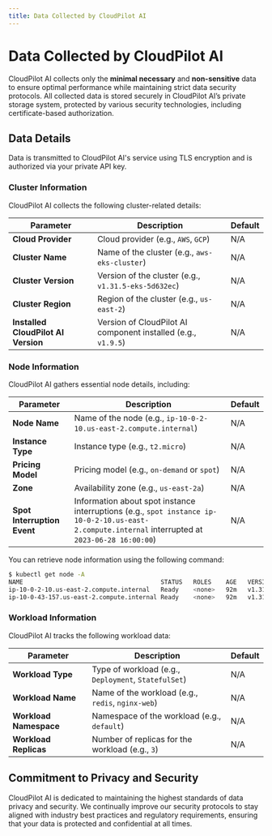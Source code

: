 ```yaml
---
title: Data Collected by CloudPilot AI
---
```


# Data Collected by CloudPilot AI

CloudPilot AI collects only the **minimal necessary** and **non-sensitive** data to ensure optimal performance while maintaining strict data security protocols. All collected data is stored securely in CloudPilot AI’s private storage system, protected by various security technologies, including certificate-based authorization.

## Data Details

Data is transmitted to CloudPilot AI's service using TLS encryption and is authorized via your private API key.

### Cluster Information

CloudPilot AI collects the following cluster-related details:

| Parameter                           | Description                                                   | Default |
| ----------------------------------- | ------------------------------------------------------------- | ------- |
| **Cloud Provider**                  | Cloud provider (e.g., `AWS`, `GCP`)                           | N/A     |
| **Cluster Name**                    | Name of the cluster (e.g., `aws-eks-cluster`)                 | N/A     |
| **Cluster Version**                 | Version of the cluster (e.g., `v1.31.5-eks-5d632ec`)          | N/A     |
| **Cluster Region**                  | Region of the cluster (e.g., `us-east-2`)                     | N/A     |
| **Installed CloudPilot AI Version** | Version of CloudPilot AI component installed (e.g., `v1.9.5`) | N/A     |

### Node Information

CloudPilot AI gathers essential node details, including:

| Parameter                   | Description                                                                                                                                        | Default |
| --------------------------- | -------------------------------------------------------------------------------------------------------------------------------------------------- | ------- |
| **Node Name**               | Name of the node (e.g., `ip-10-0-2-10.us-east-2.compute.internal`)                                                                                 | N/A     |
| **Instance Type**           | Instance type (e.g., `t2.micro`)                                                                                                                   | N/A     |
| **Pricing Model**           | Pricing model (e.g., `on-demand` or `spot`)                                                                                                        | N/A     |
| **Zone**                    | Availability zone (e.g., `us-east-2a`)                                                                                                             | N/A     |
| **Spot Interruption Event** | Information about spot instance interruptions (e.g., `spot instance ip-10-0-2-10.us-east-2.compute.internal` interrupted at `2023-06-28 16:00:00`) | N/A     |

You can retrieve node information using the following command:

```bash
$ kubectl get node -A
NAME                                      STATUS   ROLES    AGE   VERSION
ip-10-0-2-10.us-east-2.compute.internal   Ready    <none>   92m   v1.31.5-eks-5d632ec
ip-10-0-43-157.us-east-2.compute.internal Ready    <none>   92m   v1.31.5-eks-5d632ec
```

### Workload Information

CloudPilot AI tracks the following workload data:

| Parameter              | Description                                          | Default |
| ---------------------- | ---------------------------------------------------- | ------- |
| **Workload Type**      | Type of workload (e.g., `Deployment`, `StatefulSet`) | N/A     |
| **Workload Name**      | Name of the workload (e.g., `redis`, `nginx-web`)    | N/A     |
| **Workload Namespace** | Namespace of the workload (e.g., `default`)          | N/A     |
| **Workload Replicas**  | Number of replicas for the workload (e.g., `3`)      | N/A     |

## Commitment to Privacy and Security

CloudPilot AI is dedicated to maintaining the highest standards of data privacy and security. We continually improve our security protocols to stay aligned with industry best practices and regulatory requirements, ensuring that your data is protected and confidential at all times.
